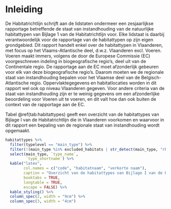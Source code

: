 # Inleiding

De Habitatrichtlijn schrijft aan de lidstaten ondermeer een zesjaarlijkse rapportage betreffende de staat van instandhouding van de natuurlijke habitattypen van Bijlage 1 van de Habitatrichtlijn voor. Elke lidstaat is daarbij verantwoordelijk voor de rapportage van de habitattypen op zijn eigen grondgebied. Dit rapport handelt enkel over de habitattypen in Vlaanderen, met focus op het Vlaams-Atlantische deel, d.w.z. Vlaanderen excl. Voeren. Voeren maakt immers, volgens de door de Europese Commissie (EC) voorgeschreven indeling in biogeografische regio’s, deel uit van de Continentale regio. De rapportage aan de EC moet afzonderlijk gebeuren voor elk van deze biogeografische regio’s. Daarom moeten we de regionale staat van instandhouding bepalen voor het Vlaamse deel van de Belgisch-Atlantische regio. Oppervlaktegegevens en habitatlocaties worden in dit rapport wel ook op niveau Vlaanderen gegeven. Voor andere criteria van de staat van instandhouding zijn er te weinig gegevens om een afzonderlijke beoordeling voor Voeren uit te voeren, en dit valt hoe dan ook buiten de context van de rapportage aan de EC.

Tabel \@ref(tab:habitattypes) geeft een overzicht van de habitattypes van Bijlage I van de Habitatrichtlijn die in Vlaanderen voorkomen en waarvoor in dit rapport een bepaling van de regionale staat van instandhouding wordt opgemaakt.

```r
habitattypes %>%
  filter(typelevel == "main_type") %>%
  filter(!(main_type %in% excluded_habitats | str_detect(main_type, "rbb"))) %>%
  select(main_type, `type_name`,
         `type_shortname`) %>%
  kable("latex",
        col.names = c("code", "habitatnaam", "verkorte naam"),
        caption = "Overzicht van de habitattypes van Bijlage I van de Habitatrichtlijn die in Vlaanderen voorkomen en waarvoor in dit rapport een bepaling van de regionale staat van instandhouding wordt opgemaakt.",
        booktabs = TRUE,
        longtable = TRUE,
        escape = FALSE) %>%
  kable_styling() %>%
  column_spec(2, width = "9cm") %>%
  column_spec(3, width = "4cm")
  
```
